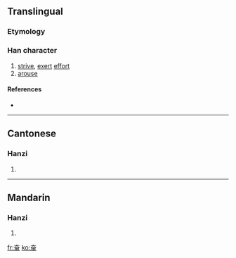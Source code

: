 {{also|奮}}
==Translingual==

===Etymology===
{{Han simp|奮|f=奞|t=大}}

===Han character===
{{Han char|rn=37|rad=大|as=05|sn=8|four=|canj=大田 (KW)}}

# [[strive]], [[exert]] [[effort]]
# [[arouse]]

====References====
* {{Han ref|kx=0251.091|dkj=05901|hdz=10535.010|uh=594B|ud=22859}}

----

==Cantonese==

===Hanzi===
{{yue-hanzi|jyut=|y=fan5|tra=奮}}

# {{defn|Cantonese}}

----

==Mandarin==

===Hanzi===
{{cmn-hanzi|tra=奮|pin=[[fèn]] ([[fen4]])|wg=fen<sup>4</sup>}}

# {{defn|Mandarin}}

[[fr:奋]]
[[ko:奋]]